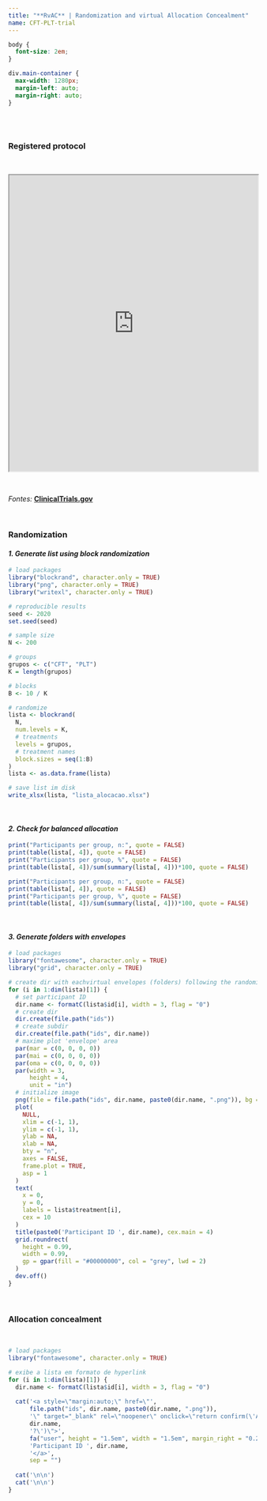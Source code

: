 ```yaml
---
title: "**RvAC** | Randomization and virtual Allocation Concealment"
name: CFT-PLT-trial
---
```


```css
body {
  font-size: 2em;
}

div.main-container {
  max-width: 1280px;
  margin-left: auto;
  margin-right: auto;
}
```

<!-- disable href after 1 click on html -->

<script> 
   function clickAndDisable(link) {
     // disable subsequent clicks
     link.onclick = function(event) {
        event.preventDefault();
     }
   }   
</script>

## {.unlist .unnumbered .tabset}

<br>

### **Registered protocol**

<br>

<iframe src="https://clinicaltrials.gov/ct2/show/NCT05480982" style="width:100%; height:600px;"></iframe>

<br>

*Fontes:* [**ClinicalTrials.gov**](https://clinicaltrials.gov)

<br>

### **Randomization**

#### *1. Generate list using block randomization*

```r
# load packages
library("blockrand", character.only = TRUE)
library("png", character.only = TRUE)
library("writexl", character.only = TRUE)

# reproducible results
seed <- 2020
set.seed(seed)

# sample size
N <- 200

# groups
grupos <- c("CFT", "PLT")
K = length(grupos)

# blocks
B <- 10 / K

# randomize
lista <- blockrand(
  N,
  num.levels = K,
  # treatments
  levels = grupos,
  # treatment names
  block.sizes = seq(1:B)
)
lista <- as.data.frame(lista)

# save list im disk
write_xlsx(lista, "lista_alocacao.xlsx")
```

<br>

#### *2. Check for balanced allocation*

```r
print("Participants per group, n:", quote = FALSE)
print(table(lista[, 4]), quote = FALSE)
print("Participants per group, %", quote = FALSE)
print(table(lista[, 4])/sum(summary(lista[, 4]))*100, quote = FALSE)
```

```r
print("Participants per group, n:", quote = FALSE)
print(table(lista[, 4]), quote = FALSE)
print("Participants per group, %", quote = FALSE)
print(table(lista[, 4])/sum(summary(lista[, 4]))*100, quote = FALSE)
```

<br>

#### *3. Generate folders with envelopes*

```r
# load packages
library("fontawesome", character.only = TRUE)
library("grid", character.only = TRUE)

# create dir with eachvirtual envelopes (folders) following the randomization list
for (i in 1:dim(lista)[1]) {
  # set participant ID
  dir.name <- formatC(lista$id[i], width = 3, flag = "0")
  # create dir
  dir.create(file.path("ids"))
  # create subdir
  dir.create(file.path("ids", dir.name))
  # maxime plot 'envelope' area
  par(mar = c(0, 0, 0, 0))
  par(mai = c(0, 0, 0, 0))
  par(oma = c(0, 0, 0, 0))
  par(width = 3,
      height = 4,
      unit = "in")
  # initialize image
  png(file = file.path("ids", dir.name, paste0(dir.name, ".png")), bg = "transparent")
  plot(
    NULL,
    xlim = c(-1, 1),
    ylim = c(-1, 1),
    ylab = NA,
    xlab = NA,
    bty = "n",
    axes = FALSE,
    frame.plot = TRUE,
    asp = 1
  )
  text(
    x = 0,
    y = 0,
    labels = lista$treatment[i],
    cex = 10
  )
  title(paste0('Participant ID ', dir.name), cex.main = 4)
  grid.roundrect(
    height = 0.99,
    width = 0.99,
    gp = gpar(fill = "#00000000", col = "grey", lwd = 2)
  )
  dev.off()
}
```

<br>

### **Allocation concealment**

<br>

```r
# load packages
library("fontawesome", character.only = TRUE)

# exibe a lista em formato de hyperlink
for (i in 1:dim(lista)[1]) {
  dir.name <- formatC(lista$id[i], width = 3, flag = "0")
  
  cat('<a style=\"margin:auto;\" href=\"',
      file.path("ids", dir.name, paste0(dir.name, ".png")),
      '\" target="_blank" rel=\"noopener\" onclick=\"return confirm(\'Are you sure you want to open an envelope for PARTICIPANT ID ',
      dir.name,
      '?\')\">',
      fa("user", height = "1.5em", width = "1.5em", margin_right = "0.2em"),
      'Participant ID ', dir.name,
      '</a>',
      sep = "")
  
  cat('\n\n')
  cat('\n\n')
}
```
